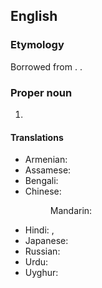 ==English==
{{wikipedia}}

===Etymology===
Borrowed from {{bor|en|as|ইটানগৰ}}. {{compound|as|ইটা|নগৰ|t1=brick|t2=city|nocat=1}}.

===Proper noun===
{{en-proper noun}}

# {{place|en|city/state capital|state/Arunachal Pradesh|c/India}}

====Translations====
{{trans-top|capital of Arunachal Pradesh}}
* Armenian: {{t|hy|Իտանագար|sc=Armn}}
* Assamese: {{t|as|ইটানগৰ}}
* Bengali: {{t+|bn|ইটানগর|sc=Beng}}
* Chinese:
*: Mandarin: {{t|cmn|伊塔那噶|tr=Yītǎnàgá|sc=Hani}}
{{trans-mid}}
* Hindi: {{t|hi|ईटानगर|tr=īṭānagar}}, {{t+|hi|इटानगर}}
* Japanese: {{t|ja|イーターナガル|tr=Īdānagaru}}
* Russian: {{t|ru|Итанага́р|m}}
* Urdu: {{t|ur|اٹا نگر|tr=iṭā nagar}}
* Uyghur: {{t|ug|ىتانوگور}}
{{trans-bottom}}